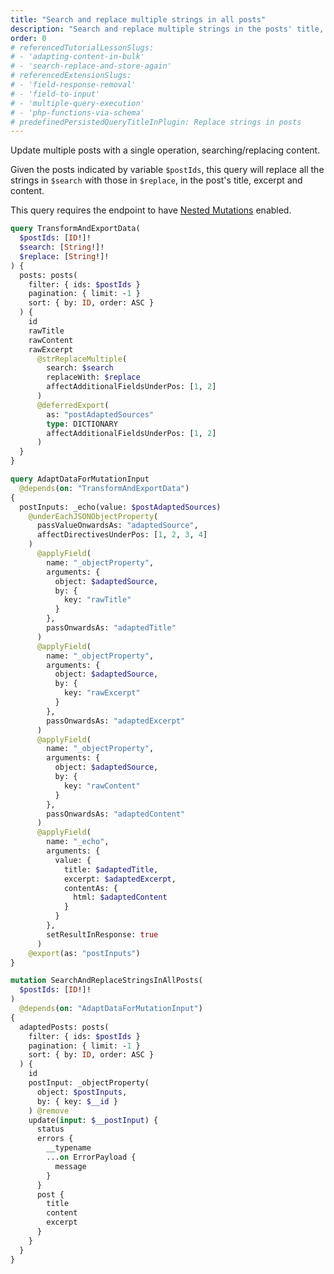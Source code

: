 ```yaml
---
title: "Search and replace multiple strings in all posts"
description: "Search and replace multiple strings in the posts' title, excerpt and content"
order: 0
# referencedTutorialLessonSlugs:
# - 'adapting-content-in-bulk'
# - 'search-replace-and-store-again'
# referencedExtensionSlugs:
# - 'field-response-removal'
# - 'field-to-input'
# - 'multiple-query-execution'
# - 'php-functions-via-schema'
# predefinedPersistedQueryTitleInPlugin: Replace strings in posts
---
```


Update multiple posts with a single operation, searching/replacing content.

Given the posts indicated by variable `$postIds`, this query will replace all the strings in `$search` with those in `$replace`, in the post's title, excerpt and content.

<Banner type='important'>

This query requires the endpoint to have [Nested Mutations](/guides/schema/using-nested-mutations) enabled.

</Banner>

```graphql
query TransformAndExportData(
  $postIds: [ID!]!
  $search: [String!]!
  $replace: [String!]!
) {
  posts: posts(
    filter: { ids: $postIds }
    pagination: { limit: -1 }
    sort: { by: ID, order: ASC }
  ) {
    id
    rawTitle
    rawContent
    rawExcerpt
      @strReplaceMultiple(
        search: $search
        replaceWith: $replace
        affectAdditionalFieldsUnderPos: [1, 2]
      )
      @deferredExport(
        as: "postAdaptedSources"
        type: DICTIONARY
        affectAdditionalFieldsUnderPos: [1, 2]
      )
  }
}

query AdaptDataForMutationInput
  @depends(on: "TransformAndExportData")
{
  postInputs: _echo(value: $postAdaptedSources)
    @underEachJSONObjectProperty(
      passValueOnwardsAs: "adaptedSource",
      affectDirectivesUnderPos: [1, 2, 3, 4]
    )
      @applyField(
        name: "_objectProperty",
        arguments: {
          object: $adaptedSource,
          by: {
            key: "rawTitle"
          }
        },
        passOnwardsAs: "adaptedTitle"
      )
      @applyField(
        name: "_objectProperty",
        arguments: {
          object: $adaptedSource,
          by: {
            key: "rawExcerpt"
          }
        },
        passOnwardsAs: "adaptedExcerpt"
      )
      @applyField(
        name: "_objectProperty",
        arguments: {
          object: $adaptedSource,
          by: {
            key: "rawContent"
          }
        },
        passOnwardsAs: "adaptedContent"
      )
      @applyField(
        name: "_echo",
        arguments: {
          value: {
            title: $adaptedTitle,
            excerpt: $adaptedExcerpt,
            contentAs: {
              html: $adaptedContent
            }
          }
        },
        setResultInResponse: true
      )
    @export(as: "postInputs")
}

mutation SearchAndReplaceStringsInAllPosts(
  $postIds: [ID!]!
)
  @depends(on: "AdaptDataForMutationInput")
{
  adaptedPosts: posts(
    filter: { ids: $postIds }
    pagination: { limit: -1 }
    sort: { by: ID, order: ASC }
  ) {
    id
    postInput: _objectProperty(
      object: $postInputs,
      by: { key: $__id }
    ) @remove
    update(input: $__postInput) {
      status
      errors {
        __typename
        ...on ErrorPayload {
          message
        }
      }
      post {
        title
        content
        excerpt
      }
    }
  }
}
```

